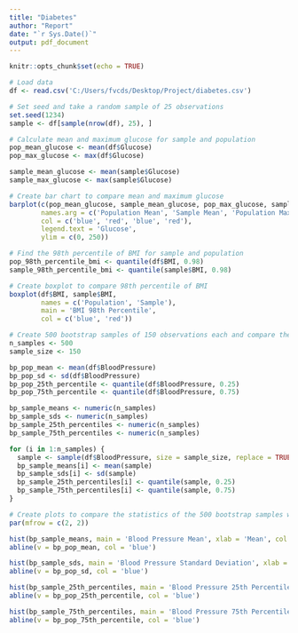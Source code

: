 ---
title: "Diabetes"
author: "Report"
date: "`r Sys.Date()`"
output: pdf_document
---

```{r setup, include=FALSE}
knitr::opts_chunk$set(echo = TRUE)
```

```{r}
# Load data
df <- read.csv('C:/Users/fvcds/Desktop/Project/diabetes.csv')
```

```{r}
# Set seed and take a random sample of 25 observations
set.seed(1234)
sample <- df[sample(nrow(df), 25), ]
```


```{r}
# Calculate mean and maximum glucose for sample and population
pop_mean_glucose <- mean(df$Glucose)
pop_max_glucose <- max(df$Glucose)

sample_mean_glucose <- mean(sample$Glucose)
sample_max_glucose <- max(sample$Glucose)

# Create bar chart to compare mean and maximum glucose
barplot(c(pop_mean_glucose, sample_mean_glucose, pop_max_glucose, sample_max_glucose), 
        names.arg = c('Population Mean', 'Sample Mean', 'Population Max', 'Sample Max'), 
        col = c('blue', 'red', 'blue', 'red'), 
        legend.text = 'Glucose', 
        ylim = c(0, 250))
```

```{r}
# Find the 98th percentile of BMI for sample and population
pop_98th_percentile_bmi <- quantile(df$BMI, 0.98)
sample_98th_percentile_bmi <- quantile(sample$BMI, 0.98)

# Create boxplot to compare 98th percentile of BMI
boxplot(df$BMI, sample$BMI, 
        names = c('Population', 'Sample'), 
        main = 'BMI 98th Percentile', 
        col = c('blue', 'red'))
```

```{r}
# Create 500 bootstrap samples of 150 observations each and compare the statistics with the population statistics for BloodPressure
n_samples <- 500
sample_size <- 150

bp_pop_mean <- mean(df$BloodPressure)
bp_pop_sd <- sd(df$BloodPressure)
bp_pop_25th_percentile <- quantile(df$BloodPressure, 0.25)
bp_pop_75th_percentile <- quantile(df$BloodPressure, 0.75)

bp_sample_means <- numeric(n_samples)
bp_sample_sds <- numeric(n_samples)
bp_sample_25th_percentiles <- numeric(n_samples)
bp_sample_75th_percentiles <- numeric(n_samples)

for (i in 1:n_samples) {
  sample <- sample(df$BloodPressure, size = sample_size, replace = TRUE)
  bp_sample_means[i] <- mean(sample)
  bp_sample_sds[i] <- sd(sample)
  bp_sample_25th_percentiles[i] <- quantile(sample, 0.25)
  bp_sample_75th_percentiles[i] <- quantile(sample, 0.75)
}

```

```{r}
# Create plots to compare the statistics of the 500 bootstrap samples with the population statistics
par(mfrow = c(2, 2))

hist(bp_sample_means, main = 'Blood Pressure Mean', xlab = 'Mean', col = 'red')
abline(v = bp_pop_mean, col = 'blue')

hist(bp_sample_sds, main = 'Blood Pressure Standard Deviation', xlab = 'Standard Deviation', col = 'red')
abline(v = bp_pop_sd, col = 'blue')

hist(bp_sample_25th_percentiles, main = 'Blood Pressure 25th Percentile', xlab = '25th Percentile', col = 'red')
abline(v = bp_pop_25th_percentile, col = 'blue')

hist(bp_sample_75th_percentiles, main = 'Blood Pressure 75th Percentile', xlab = '75th Percentile', col = 'red')
abline(v = bp_pop_75th_percentile, col = 'blue')

```

